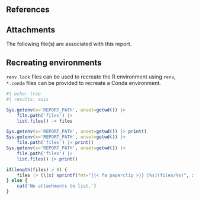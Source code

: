 ## References {.appendix}

::: {#refs}
:::

## Attachments {.appendix}

The following file(s) are associated with this report.

::: {.callout-tip collapse="true"}
## Recreating environments
`renv.lock` files can be used to recreate the R environment using `renv`, `*.conda` files can be provided to recreate a Conda environment.
:::

```r
#| echo: true
#| results: asis

Sys.getenv(x='REPORT_PATH', unset=getwd()) |>
	file.path('files') |>
	list.files() -> files

Sys.getenv(x='REPORT_PATH', unset=getwd()) |> print()
Sys.getenv(x='REPORT_PATH', unset=getwd()) |>
	file.path('files') |> print()
Sys.getenv(x='REPORT_PATH', unset=getwd()) |>
	file.path('files') |>
	list.files() |> print()

if(length(files) > 0) {
	files |> (\(x) sprintf(fmt="{{< fa paperclip >}} [%s](files/%s)", x, x))() |> cat(sep="</br>")
} else {
	cat('No attachments to list.')
}
```
